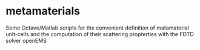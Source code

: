 # metamaterials
Some Octave/Matlab scripts for the convenient definition of 
matamaterial unit-cells and the computation of their scattering
propterties with the FDTD solver openEMS
